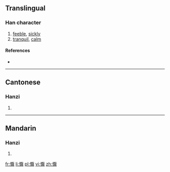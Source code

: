 {{also|恹}}
==Translingual==

===Han character===
{{Han char|rn=61|rad=心|as=14|sn=17|four=9103<sub>4</sub>|canj=心一日大 (PMAK)}}

# [[feeble]], [[sickly]]
# [[tranquil]], [[calm]]

====References====
* {{Han ref|kx=0407.161|dkj=11357|hdz=42364.170|uh=61E8|ud=25064|bh=ECE6|bd=60646}}

----

==Cantonese==

===Hanzi===
{{yue-hanzi|jyut=|y=yim1|sim=恹}}

# {{defn|lang=yue|sort=心14}}

----

==Mandarin==

===Hanzi===
{{cmn-hanzi|sim=恹|pin=[[yān]] ([[yan1]])|wg=yen<sup>1</sup>}}

# {{defn|lang=cmn|sort=心14}}

[[fr:懨]]
[[li:懨]]
[[pl:懨]]
[[vi:懨]]
[[zh:懨]]